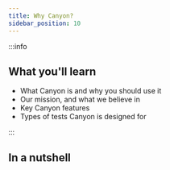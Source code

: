 ```yaml
---
title: Why Canyon?
sidebar_position: 10
---
```


:::info
## <Icon icon="graduation-cap" size="lg" /> What you'll learn

- What Canyon is and why you should use it
- Our mission, and what we believe in
- Key Canyon features
- Types of tests Canyon is designed for

:::

## In a nutshell
